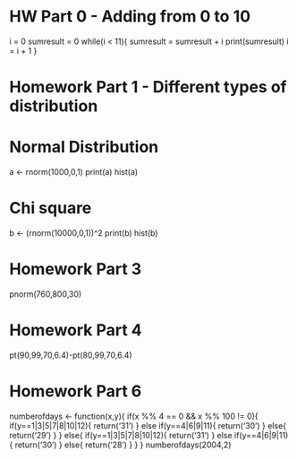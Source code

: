# HW Part 0 - Adding from 0 to 10
i = 0
sumresult = 0
while(i < 11){
  sumresult = sumresult + i
  print(sumresult)
  i = i + 1
}

# Homework Part 1 - Different types of distribution
# Normal Distribution
a <- rnorm(1000,0,1)
print(a)
hist(a)

# Chi square
b <- (rnorm(10000,0,1))^2
print(b)
hist(b)

# Homework Part 3
pnorm(760,800,30)

# Homework Part 4
pt(90,99,70,6.4)-pt(80,99,70,6.4)

# Homework Part 6
numberofdays <- function(x,y){
  if(x %% 4 == 0 && x %% 100 != 0){
    if(y==1|3|5|7|8|10|12){
      return('31')
    }
    else if(y==4|6|9|11){
      return('30')
    }
    else{
      return('29')
    }
  }
  else{
    if(y==1|3|5|7|8|10|12){
      return('31')
    }
    else if(y==4|6|9|11){
      return('30')
    }
    else{
      return('28')
    }
  }
}
numberofdays(2004,2)